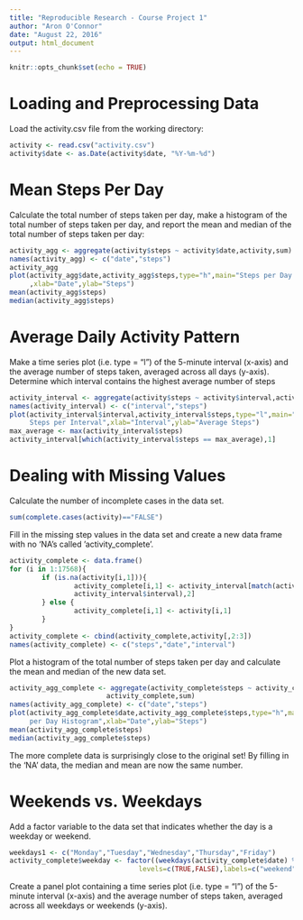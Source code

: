 ---
title: "Reproducible Research - Course Project 1"
author: "Aron O'Connor"
date: "August 22, 2016"
output: html_document
---

```{r Setup, include=FALSE}
knitr::opts_chunk$set(echo = TRUE)
```

# Loading and Preprocessing Data
Load the activity.csv file from the working directory:

```{r}
activity <- read.csv("activity.csv")
activity$date <- as.Date(activity$date, "%Y-%m-%d")
```

# Mean Steps Per Day
Calculate the total number of steps taken per day, make a histogram of the total 
number of steps taken per day, and report the mean and median of the total number
of steps taken per day:

```{r}
activity_agg <- aggregate(activity$steps ~ activity$date,activity,sum)
names(activity_agg) <- c("date","steps")
activity_agg
plot(activity_agg$date,activity_agg$steps,type="h",main="Steps per Day Histogram"
     ,xlab="Date",ylab="Steps")
mean(activity_agg$steps)
median(activity_agg$steps)

```

# Average Daily Activity Pattern
Make a time series plot (i.e. type = "l") of the 5-minute interval (x-axis) and 
the average number of steps taken, averaged across all days (y-axis).  Determine
which interval contains the highest average number of steps

```{r}
activity_interval <- aggregate(activity$steps ~ activity$interval,activity,mean)
names(activity_interval) <- c("interval","steps")
plot(activity_interval$interval,activity_interval$steps,type="l",main="Average 
     Steps per Interval",xlab="Interval",ylab="Average Steps")
max_average <- max(activity_interval$steps)
activity_interval[which(activity_interval$steps == max_average),1]
```

# Dealing with Missing Values
Calculate the number of incomplete cases in the data set.
```{r}
sum(complete.cases(activity)=="FALSE")
```

Fill in the missing step values in the data set and create a new data frame with
no 'NA's called 'activity_complete'.
```{r}
activity_complete <- data.frame()
for (i in 1:17568){
        if (is.na(activity[i,1])){
                activity_complete[i,1] <- activity_interval[match(activity[i,3],
                activity_interval$interval),2]
        } else {
                activity_complete[i,1] <- activity[i,1]
        }
}
activity_complete <- cbind(activity_complete,activity[,2:3])
names(activity_complete) <- c("steps","date","interval")
```
Plot a histogram of the total number of steps taken per day and calculate the 
mean and median of the new data set.
```{r}
activity_agg_complete <- aggregate(activity_complete$steps ~ activity_complete$date,
                        activity_complete,sum)
names(activity_agg_complete) <- c("date","steps")
plot(activity_agg_complete$date,activity_agg_complete$steps,type="h",main="Steps
     per Day Histogram",xlab="Date",ylab="Steps")
mean(activity_agg_complete$steps)
median(activity_agg_complete$steps)
```
The more complete data is surprisingly close to the original set!  By filling
in the 'NA' data, the median and mean are now the same number.

# Weekends vs. Weekdays
Add a factor variable to the data set that indicates whether the day is a 
weekday or weekend.
```{r}
weekdays1 <- c("Monday","Tuesday","Wednesday","Thursday","Friday")
activity_complete$weekday <- factor((weekdays(activity_complete$date) %in% weekdays1),
                                levels=c(TRUE,FALSE),labels=c("weekend","weekday"))
```
Create a panel plot containing a time series plot (i.e. type = "l") of the 5-minute 
interval (x-axis) and the average number of steps taken, averaged across all 
weekdays or weekends (y-axis).
```{r}

```
